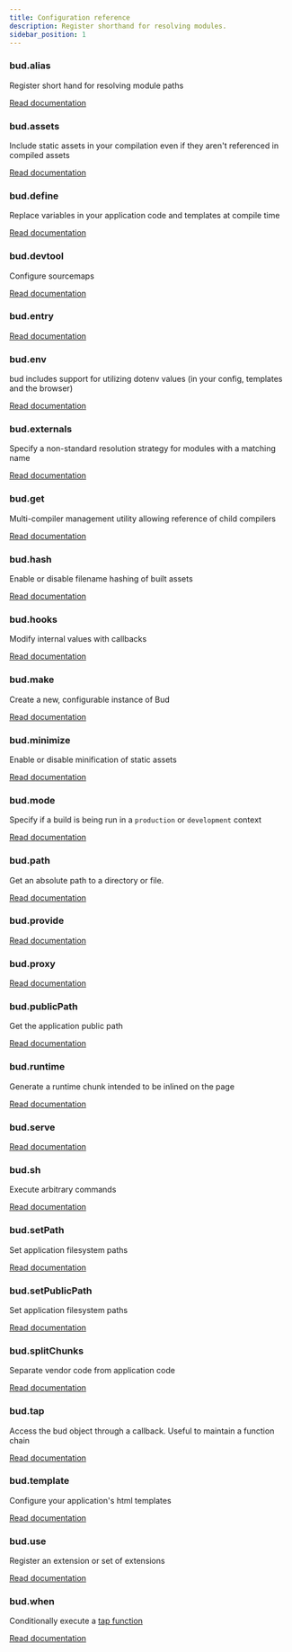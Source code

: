 ```yaml
---
title: Configuration reference
description: Register shorthand for resolving modules.
sidebar_position: 1
---
```



### bud.alias

Register short hand for resolving module paths

<a href="/docs/bud.alias" className="button button--secondary">
  Read documentation
</a>

### bud.assets

Include static assets in your compilation even if they aren't referenced in compiled assets

<a href="/docs/bud.assets" className="button button--secondary">
  Read documentation
</a>

### bud.define

Replace variables in your application code and templates at compile time

<a href="/docs/bud.define" className="button button--secondary">
  Read documentation
</a>

### bud.devtool

Configure sourcemaps

<a href="/docs/bud.devtool" className="button button--secondary">
  Read documentation
</a>

### bud.entry

<Entry />

<a href="/docs/bud.entry" className="button button--secondary">
  Read documentation
</a>

### bud.env

bud includes support for utilizing dotenv values (in your config, templates and the browser)

<a href="/docs/bud.entry" className="button button--secondary">
  Read documentation
</a>

### bud.externals

Specify a non-standard resolution strategy for modules with a matching name

<a href="/docs/bud.externals" className="button button--secondary">
  Read documentation
</a>

### bud.get

Multi-compiler management utility allowing reference of child compilers

<a href="/docs/bud.get" className="button button--secondary">
  Read documentation
</a>

### bud.hash

Enable or disable filename hashing of built assets

<a href="/docs/bud.hash" className="button button--secondary">
  Read documentation
</a>

### bud.hooks

Modify internal values with callbacks

<a href="/docs/bud.hooks/" className="button button--secondary">
  Read documentation
</a>

### bud.make

Create a new, configurable instance of Bud

<a href="/docs/bud.make" className="button button--secondary">
  Read documentation
</a>

### bud.minimize

Enable or disable minification of static assets

<a href="/docs/bud.minimize" className="button button--secondary">
  Read documentation
</a>

### bud.mode

Specify if a build is being run in a `production` or `development` context

<a href="/docs/bud.mode" className="button button--secondary">
  Read documentation
</a>

### bud.path

Get an absolute path to a directory or file.

<a href="/docs/bud.path" className="button button--secondary">
  Read documentation
</a>

### bud.provide

<Provide />

<a href="/docs/bud.provide" className="button button--secondary">
  Read documentation
</a>

### bud.proxy

<Proxy />

<a href="/docs/bud.proxy" className="button button--secondary">
  Read documentation
</a>

### bud.publicPath

Get the application public path

<a href="/docs/bud.publicPath" className="button button--secondary">
  Read documentation
</a>

### bud.runtime

Generate a runtime chunk intended to be inlined on the page

<a href="/docs/bud.runtime" className="button button--secondary">
  Read documentation
</a>

### bud.serve

<Serve />

<a href="/docs/bud.serve" className="button button--secondary">
  Read documentation
</a>

### bud.sh

Execute arbitrary commands

<a href="/docs/bud.sh" className="button button--secondary">
  Read documentation
</a>

### bud.setPath

Set application filesystem paths

<a href="/docs/bud.setPath" className="button button--secondary">
  Read documentation
</a>

### bud.setPublicPath

Set application filesystem paths

<a href="/docs/bud.setPublicPath" className="button button--secondary">
  Read documentation
</a>

### bud.splitChunks

Separate vendor code from application code

<a href="/docs/bud.splitChunks" className="button button--secondary">
  Read documentation
</a>

### bud.tap

Access the bud object through a callback. Useful to maintain a function chain

<a href="/docs/bud.tap" className="button button--secondary">
  Read documentation
</a>

### bud.template

Configure your application's html templates

<a href="/docs/bud.template" className="button button--secondary">
  Read documentation
</a>

### bud.use

Register an extension or set of extensions

<a href="/docs/bud.use" className="button button--secondary">
  Read documentation
</a>

### bud.when

Conditionally execute a [tap function](/docs/bud.tap)

<a href="/docs/bud.when" className="button button--secondary">
  Read documentation
</a>
